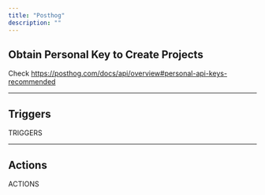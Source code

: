 ```yaml
---
title: "Posthog"
description: ""
---
```


## Obtain Personal Key to Create Projects

Check https://posthog.com/docs/api/overview#personal-api-keys-recommended


---

## Triggers

TRIGGERS

---

## Actions

ACTIONS
